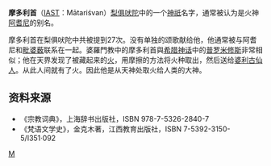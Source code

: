 '''摩多利首'''（[[IAST|IAST]]：Mātariśvan）[[梨俱吠陀|梨俱吠陀]]中的一个[[神祇|神祇]]名字，通常被认为是火神[[阿耆尼|阿耆尼]]的别名。

摩多利首在梨俱吠陀中共被提到27次。没有单独的颂歌献给他，他通常被与阿耆尼和[[毗婆薮|毗婆薮]]联系在一起。婆羅門教中的摩多利首與[[希腊神话|希腊神话]]中的[[普罗米修斯|普罗米修斯]]非常相似；他在天界发现了被藏起来的[[火|火]]，用摩擦的方法将火种取出，然后送给[[婆利古仙人|婆利古仙人]]。从此人间就有了火。因此他是从天神处取火给人类的大神。

==资料来源==
*《宗教词典》，上海辞书出版社，ISBN 978-7-5326-2840-7
*《梵语文学史》，金克木著，江西教育出版社，ISBN 7-5392-3150-5/I351·092

[[Category:印度教神祇|M]]
